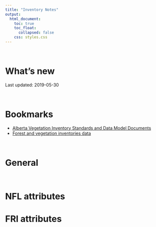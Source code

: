 ```yaml
---  
title: "Inventory Notes"
output:  
  html_document:  
    toc: true
    toc_float:
      collapsed: false
    css: styles.css
---  
```


<br>

# What's new

Last updated: 2019-05-30

<br>

# Bookmarks

  * <a href="https://www.alberta.ca/vegetation-inventory-standards.aspx">Alberta Vegetation Inventory Standards and Data Model Documents</a>
  * <a href="https://www.alberta.ca/forest-and-vegetation-inventories-data.aspx">Forest and vegetation inventories data</a>

<br>

# General

<br>

# NFL attributes


# FRI attributes
